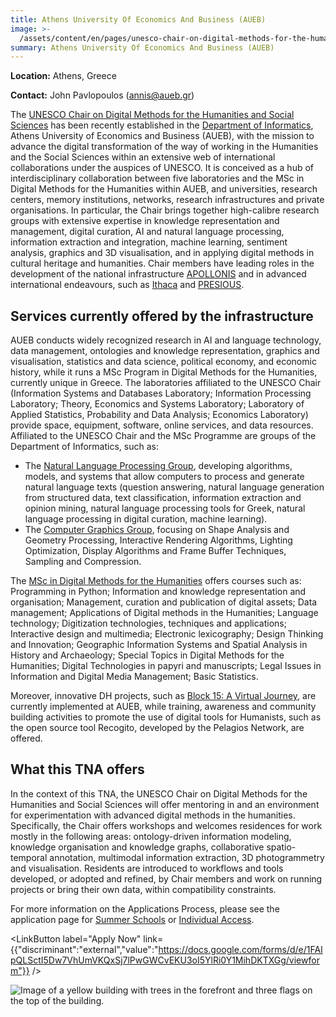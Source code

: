 ```yaml
---
title: Athens University Of Economics And Business (AUEB)
image: >-
  /assets/content/en/pages/unesco-chair-on-digital-methods-for-the-humanities-and-social-sciences-at-the-athens-university-of-economics-and-business-athens-greece/image.jpg
summary: Athens University Of Economics And Business (AUEB)
---
```

**Location:** Athens, Greece

**Contact:** John Pavlopoulos ([annis@aueb.gr](mailto:annis@aueb.gr))

The
[UNESCO Chair on Digital Methods for the Humanities and Social Sciences](https://www.dept.aueb.gr/en/unesco)
has been recently established in the [Department of Informatics](https://www.dept.aueb.gr/cs),
Athens University of Economics and Business (AUEB), with the mission to advance the digital
transformation of the way of working in the Humanities and the Social Sciences within an extensive
web of international collaborations under the auspices of UNESCO. It is conceived as a hub of
interdisciplinary collaboration between five laboratories and the MSc in Digital Methods for the
Humanities within AUEB, and universities, research centers, memory institutions, networks, research
infrastructures and private organisations. In particular, the Chair brings together high-calibre
research groups with extensive expertise in knowledge representation and management, digital
curation, AI and natural language processing, information extraction and integration, machine
learning, sentiment analysis, graphics and 3D visualisation, and in applying digital methods in
cultural heritage and humanities. Chair members have leading roles in the development of the
national infrastructure [APOLLONIS](https://apollonis-infrastructure.gr/) and in advanced
international endeavours, such as [Ithaca](https://www.nature.com/articles/s41586-022-04448-z) and
[PRESIOUS](https://presious.idi.ntnu.no/).

## Services currently offered by the infrastructure

AUEB conducts widely recognized research in AI and language technology, data management, ontologies
and knowledge representation, graphics and visualisation, statistics and data science, political
economy, and economic history, while it runs a MSc Program in Digital Methods for the Humanities,
currently unique in Greece. The laboratories affiliated to the UNESCO Chair (Information Systems and
Databases Laboratory; Information Processing Laboratory; Theory, Economics and Systems Laboratory;
Laboratory of Applied Statistics, Probability and Data Analysis; Economics Laboratory) provide
space, equipment, software, online services, and data resources. Affiliated to the UNESCO Chair and
the MSc Programme are groups of the Department of Informatics, such as:

* The [Natural Language Processing Group](http://nlp.cs.aueb.gr/), developing algorithms, models,
  and systems that allow computers to process and generate natural language texts (question
  answering, natural language generation from structured data, text classification, information
  extraction and opinion mining, natural language processing tools for Greek, natural language
  processing in digital curation, machine learning).
* The [Computer Graphics Group](http://graphics.cs.aueb.gr/graphics/index.html), focusing on Shape
  Analysis and Geometry Processing, Interactive Rendering Algorithms, Lighting Optimization, Display
  Algorithms and Frame Buffer Techniques, Sampling and Compression.

The [MSc in Digital Methods for the Humanities](https://www.dept.aueb.gr/el/dmh) offers courses such
as: Programming in Python; Information and knowledge representation and organisation; Management,
curation and publication of digital assets; Data management; Applications of Digital methods in the
Humanities; Language technology; Digitization technologies, techniques and applications; Interactive
design and multimedia; Electronic lexicography; Design Thinking and Innovation; Geographic
Information Systems and Spatial Analysis in History and Archaeology; Special Topics in Digital
Methods for the Humanities; Digital Technologies in papyri and manuscripts; Legal Issues in
Information and Digital Media Management; Basic Statistics.

Moreover, innovative DH projects, such as [Block 15: A Virtual Journey](https://block15.aueb.gr/),
are currently implemented at AUEB, while training, awareness and community building activities to
promote the use of digital tools for Humanists, such as the open source tool Recogito, developed by
the Pelagios Network, are offered.

## What this TNA offers

In the context of this TNA, the UNESCO Chair on Digital Methods for the Humanities and Social
Sciences will offer mentoring in and an environment for experimentation with advanced digital
methods in the humanities. Specifically, the Chair offers workshops and welcomes residences for work
mostly in the following areas: ontology-driven information modeling, knowledge organisation and
knowledge graphs, collaborative spatio-temporal annotation, multimodal information extraction, 3D
photogrammetry and visualisation. Residents are introduced to workflows and tools developed, or
adopted and refined, by Chair members and work on running projects or bring their own data, within
compatibility constraints.

For more information on the Applications Process, please see the application page for [Summer Schools](https://atrium-research.eu/transnational-access-scheme-application-process-summer-schools) or [Individual Access](https://atrium-research.eu/transnational-access-scheme-application-process-indiviudal-access).&#x20;

<LinkButton label="Apply Now" link={{"discriminant":"external","value":"https://docs.google.com/forms/d/e/1FAIpQLSctI5Dw7VhUmVKQxSj7lPwGWCvEKU3oI5YlRi0Y1MihDKTXGg/viewform"}} />

![Image of a yellow building with trees in the forefront and three flags on the top of the building. ](/assets/content/en/pages/unesco-chair-on-digital-methods-for-the-humanities-and-social-sciences-at-the-athens-university-of-economics-and-business-athens-greece/logo.jpg)
